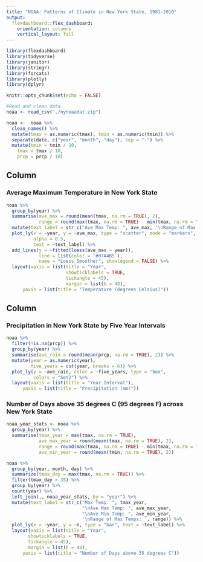 ```yaml
---
title: "NOAA: Patterns of Climate in New York State, 1981-2010"
output: 
  flexdashboard::flex_dashboard:
    orientation: columns
    vertical_layout: fill
---
```


```r
library(flexdashboard)
library(tidyverse)
library(janitor)
library(stringr)
library(forcats)
library(plotly)
library(dplyr)

knitr::opts_chunk$set(echo = FALSE)
```

```r
#Read and clean data
noaa <- read_csv("./nynoaadat.zip")

noaa <-  noaa %>% 
  clean_names() %>% 
  mutate(tmax = as.numeric(tmax), tmin = as.numeric(tmin)) %>% 
  separate(date, c("year", "month", "day"), sep = "-") %>% 
  mutate(tmin = tmin / 10,
    tmax = tmax / 10,
    prcp = prcp / 10)
```

Column {data-width=600}
-----------------------------------------------------------------------

### Average Maximum Temperature in New York State

```r
noaa %>%
  group_by(year) %>% 
  summarise(ave_max = round(mean(tmax, na.rm = TRUE), 2),
            range = round(max(tmax, na.rm = TRUE) - min(tmax, na.rm = TRUE), 2)) %>%
  mutate(text_label = str_c("Ave Max Temp: ", ave_max, '\nRange of Max Temps: ', range)) %>% 
  plot_ly(x = ~year, y = ~ave_max, type = "scatter", mode = "markers",
          alpha = 0.5, 
          text = ~text_label) %>% 
  add_lines(y = ~fitted(loess(ave_max ~ year)),
            line = list(color = '#07A4B5'),
            name = "Loess Smoother", showlegend = FALSE) %>% 
  layout(xaxis = list(title = "Year",
                      showticklabels = TRUE,
                      tickangle = 45),
                      margin = list(b = 48),
      yaxis = list(title = "Temperature (degrees Celsius)"))
```

Column {data-width=400}
-----------------------------------------------------------------------

### Precipitation in New York State by Five Year Intervals

```r
noaa %>% 
  filter(!is.na(prcp)) %>% 
  group_by(year) %>% 
  summarise(ave_rain = round(mean(prcp, na.rm = TRUE), 2)) %>%
  mutate(year = as.numeric(year),
         five_years = cut(year, breaks = 6)) %>% 
  plot_ly(y = ~ave_rain, color = ~five_years, type = "box",
          colors = "Set2") %>% 
  layout(xaxis = list(title = "Year Interval"),
      yaxis = list(title = "Precipitation (mm)"))
```

### Number of Days above 35 degrees C (95 degrees F) across New York State

```r
noaa_year_stats <- noaa %>% 
  group_by(year) %>% 
  summarise(tmax_year = max(tmax, na.rm = TRUE),
            ave_max_year = round(mean(tmax, na.rm = TRUE), 2),
            range = round(max(tmax, na.rm = TRUE) - min(tmax, na.rm = TRUE), 2),
            ave_min_year = round(mean(tmin, na.rm = TRUE), 2))

noaa %>% 
  group_by(year, month, day) %>% 
  summarize(tmax_day = max(tmax, na.rm = TRUE)) %>%
  filter(tmax_day > 35) %>% 
  group_by(year) %>% 
  count(year) %>% 
  left_join(., noaa_year_stats, by = "year") %>% 
  mutate(text_label = str_c("Max Temp: ", tmax_year, 
                            "\nAve Max Temp: ", ave_max_year, 
                            "\nAve Min Temp: ", ave_min_year, 
                            '\nRange of Max Temps: ', range)) %>%
  plot_ly(x = ~year, y = ~n, type = "bar", text = ~text_label) %>% 
  layout(xaxis = list(title = "Year",
        showticklabels = TRUE,
        tickangle = 45),
        margin = list(b = 48),
      yaxis = list(title = "Number of Days above 35 degrees C"))
```


